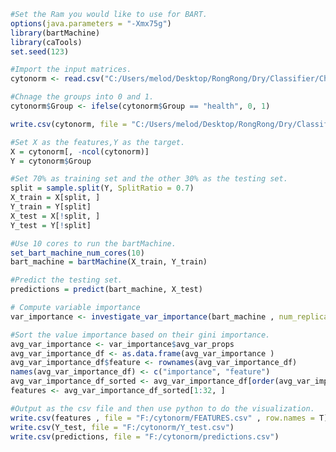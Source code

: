 ```{r}
#Set the Ram you would like to use for BART.
options(java.parameters = "-Xmx75g")
library(bartMachine)
library(caTools)
set.seed(123)
```

```{r}
#Import the input matrices.
cytonorm <- read.csv("C:/Users/melod/Desktop/RongRong/Dry/Classifier/Chenhsuan/flow_data/cell.dat.cytonorm.csv" , header = TRUE)
```

```{r}
#Chnage the groups into 0 and 1.
cytonorm$Group <- ifelse(cytonorm$Group == "health", 0, 1)
```

```{r}
write.csv(cytonorm, file = "C:/Users/melod/Desktop/RongRong/Dry/Classifier/Chenhsuan/flow_data/cell.dat.cytonorm_0_1.csv")
```

```{r}
#Set X as the features,Y as the target.
X = cytonorm[, -ncol(cytonorm)]
Y = cytonorm$Group
```

```{r}
#Set 70% as training set and the other 30% as the testing set.
split = sample.split(Y, SplitRatio = 0.7)
X_train = X[split, ]
Y_train = Y[split]
X_test = X[!split, ]
Y_test = Y[!split]
```

```{r}
#Use 10 cores to run the bartMachine.
set_bart_machine_num_cores(10)  
bart_machine = bartMachine(X_train, Y_train)
```

```{r}
#Predict the testing set.
predictions = predict(bart_machine, X_test)
```

```{r}
# Compute variable importance
var_importance <- investigate_var_importance(bart_machine , num_replicates_for_avg = 1 , num_trees_bottleneck = 5)
```

```{r}
#Sort the value importance based on their gini importance.
avg_var_importance <- var_importance$avg_var_props
avg_var_importance_df <- as.data.frame(avg_var_importance )
avg_var_importance_df$feature <- rownames(avg_var_importance_df)
names(avg_var_importance_df) <- c("importance", "feature")
avg_var_importance_df_sorted <- avg_var_importance_df[order(avg_var_importance_df$importance, decreasing = TRUE), ]
features <- avg_var_importance_df_sorted[1:32, ]
```

```{r}
#Output as the csv file and then use python to do the visualization.
write.csv(features , file = "F:/cytonorm/FEATURES.csv" , row.names = T)
write.csv(Y_test, file = "F:/cytonorm/Y_test.csv")
write.csv(predictions, file = "F:/cytonorm/predictions.csv")
```


